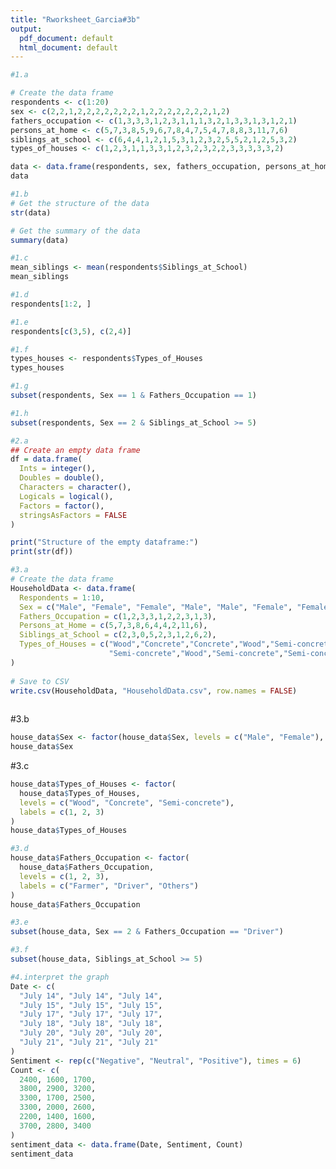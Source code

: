 ```yaml
---
title: "Rworksheet_Garcia#3b"
output:
  pdf_document: default
  html_document: default
---
```

```r

#1.a

# Create the data frame
respondents <- c(1:20)
sex <- c(2,2,1,2,2,2,2,2,2,2,1,2,2,2,2,2,2,2,1,2)
fathers_occupation <- c(1,3,3,3,1,2,3,1,1,1,3,2,1,3,3,1,3,1,2,1)
persons_at_home <- c(5,7,3,8,5,9,6,7,8,4,7,5,4,7,8,8,3,11,7,6)
siblings_at_school <- c(6,4,4,1,2,1,5,3,1,2,3,2,5,5,2,1,2,5,3,2)
types_of_houses <- c(1,2,3,1,1,3,3,1,2,3,2,3,2,2,3,3,3,3,3,2)

data <- data.frame(respondents, sex, fathers_occupation, persons_at_home, siblings_at_school, types_of_houses)
data

```

```r
#1.b
# Get the structure of the data
str(data)

# Get the summary of the data
summary(data)
```


```r
#1.c
mean_siblings <- mean(respondents$Siblings_at_School)
mean_siblings

```


```r
#1.d
respondents[1:2, ]

```

```r
#1.e
respondents[c(3,5), c(2,4)]

```

```r
#1.f
types_houses <- respondents$Types_of_Houses
types_houses
```

```r
#1.g
subset(respondents, Sex == 1 & Fathers_Occupation == 1)
```

```r
#1.h
subset(respondents, Sex == 2 & Siblings_at_School >= 5)
```

```r
#2.a
## Create an empty data frame
df = data.frame(
  Ints = integer(),
  Doubles = double(), 
  Characters = character(),
  Logicals = logical(),
  Factors = factor(),
  stringsAsFactors = FALSE
)

print("Structure of the empty dataframe:")
print(str(df))
```

```r
#3.a
# Create the data frame
HouseholdData <- data.frame(
  Respondents = 1:10,
  Sex = c("Male", "Female", "Female", "Male", "Male", "Female", "Female", "Male", "Female", "Male"),
  Fathers_Occupation = c(1,2,3,3,1,2,2,3,1,3),
  Persons_at_Home = c(5,7,3,8,6,4,4,2,11,6),
  Siblings_at_School = c(2,3,0,5,2,3,1,2,6,2),
  Types_of_Houses = c("Wood","Concrete","Concrete","Wood","Semi-concrete",
                      "Semi-concrete","Wood","Semi-concrete","Semi-concrete","Concrete")
)
         
# Save to CSV
write.csv(HouseholdData, "HouseholdData.csv", row.names = FALSE) 
  
```

#3.b
```r
house_data$Sex <- factor(house_data$Sex, levels = c("Male", "Female"), labels = c(1, 2))
house_data$Sex
```

#3.c
```r
house_data$Types_of_Houses <- factor(
  house_data$Types_of_Houses,
  levels = c("Wood", "Concrete", "Semi-concrete"),
  labels = c(1, 2, 3)
)
house_data$Types_of_Houses
```
```r
#3.d
house_data$Fathers_Occupation <- factor(
  house_data$Fathers_Occupation,
  levels = c(1, 2, 3),
  labels = c("Farmer", "Driver", "Others")
)
house_data$Fathers_Occupation
```

```r
#3.e
subset(house_data, Sex == 2 & Fathers_Occupation == "Driver")

```

```r
#3.f
subset(house_data, Siblings_at_School >= 5)

```

```r
#4.interpret the graph
Date <- c(
  "July 14", "July 14", "July 14",
  "July 15", "July 15", "July 15",
  "July 17", "July 17", "July 17",
  "July 18", "July 18", "July 18",
  "July 20", "July 20", "July 20",
  "July 21", "July 21", "July 21"
)
Sentiment <- rep(c("Negative", "Neutral", "Positive"), times = 6)
Count <- c(
  2400, 1600, 1700,
  3800, 2900, 3200,
  3300, 1700, 2500,
  3300, 2000, 2600,
  2200, 1400, 1600,
  3700, 2800, 3400
)
sentiment_data <- data.frame(Date, Sentiment, Count)
sentiment_data
```
















